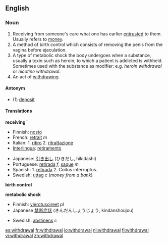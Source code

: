 ==English==
===Noun===
{{en-noun}}

#Receiving from someone's care what one has earlier [[entrusted]] to them.  Usually refers to [[money]].
#A method of birth control which consists of removing the penis from the vagina before ejaculation.
#A type of metabolic shock the body undergoes when a substance, usually a toxin such as heroin, to which a patient is addicted is withheld. Sometimes used with the substance as modifier: e.g. <em>heroin withdrawal</em> or <em>nicotine withdrawal</em>.
#An act of [[withdraw]]ing.

====Antonym====
*(1) [[deposit]]

====Translations====
'''receiving'''¨
{{top}}
*Finnish: [[nosto]]
*French: [[retrait]] ''m''
*Italian: 1. [[ritiro]] 2. [[ritrattazione]] 
*[[Interlingua]]: [[retiramento]]
{{mid}}
*Japanese: [[引き出し]] (ひきだし, hikidashi)
*Portuguese: [[retirada]] ''f'', [[saque]] ''m''
*Spanish: 1. [[retirada]]  2. Coitus interruptus.
*Swedish: [[uttag]] ''c'' (''money from a bank'')
{{bottom}}

'''birth control'''
{{top}}
{{mid}}
{{bottom}}


'''metabolic shock'''
{{top}}
*Finnish: [[vierotusoireet]] ''pl''
*Japanese [[禁断症状]] (きんだんしょうじょう, kindanshoujou)
{{mid}}
*Swedish: [[abstinens]] ''c''
{{bottom}}

[[es:withdrawal]]
[[fr:withdrawal]]
[[io:withdrawal]]
[[nl:withdrawal]]
[[fi:withdrawal]]
[[vi:withdrawal]]
[[zh:withdrawal]]